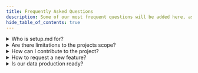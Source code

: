 ```yaml
---
title: Frequently Asked Questions
description: Some of our most frequent questions will be added here, as the project matures we will continue to update this page.
hide_table_of_contents: true
---
```


<details>
    <summary>Who is setup.md for?</summary>
        <p>
              In short '<strong>everyone</strong>', this project was started so information of value could be collated into a single pane of glass. We're not looking to reinvent the wheel, the goal is to be considered an 'index site' (basically like a search engine) where we will either link to the best articles that already exist on a topic or we will write something from the ground up.
        </p>
        <p>
            We're backed by many members of the <a href="https://discord.gg/WYYxXBRUwE">Admincraft</a> Discord server, a community that homes over 5,000 members with knowledge that covers a wide range of fields.
        </p>
</details>
<details>
    <summary>Are there limitations to the projects scope?</summary>
        <p>
            We are open to any plugin developer(s) adopting setup.md as their knowledgebase repository, if this sounds like something you're interested in raise a PR with a description about your tool.
        </p>
</details>
<details>
    <summary>How can I contribute to the project?</summary>
        <p>
              For those who are looking to add new / improve existing content to our index you should totally check out <a href="/contribute">this page</a> which covers everything.
        </p>
</details>
<details>
    <summary>How to request a new feature?</summary>
        <p>
              For this we'd recommend using our <a href="https://smd.gg/discord">Discord server</a>, we utilise the forum channels for clarity and consolidation to a single location. Once enough information has been fed into the channel a project contributor will submit the idea along with supporting comments for documenting, at this stage the initial thread will be locked and closed.
        </p>
        <p>
              <small>A full list of commands for our bot can be found <a href="https://smd.gg/dscsg">here</a>.</small>
        </p>
</details>
<details>
    <summary>Is our data production ready?</summary>
    <p>
        Most (if not all) of our docs are production ready documents. Some exceptions can be found within our lab docs and this is because a lab is an ever changing environment and the documentation provided represents the current state of ours.
    </p>
</details>